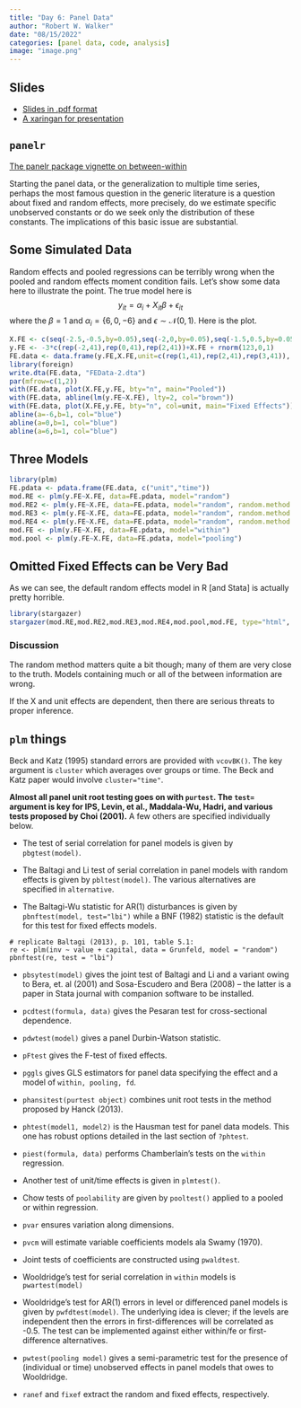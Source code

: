 ```yaml
---
title: "Day 6: Panel Data"
author: "Robert W. Walker"
date: "08/15/2022"
categories: [panel data, code, analysis]
image: "image.png"
---
```


## Slides

- [Slides in .pdf format](./img/slidesDay6.pdf)
- [A xaringan for presentation](https://robertwwalker.github.io/xaringan/ESSSSDA22-Day6/)

## `panelr`

[The panelr package vignette on between-within](https://cran.r-project.org/web/packages/panelr/vignettes/wbm.html)

Starting the panel data, or the generalization to multiple time series, perhaps the most famous question in the generic literature is a question about fixed and random effects, more precisely, do we estimate specific unobserved constants or do we seek only the distribution of these constants.  The implications of this basic issue are substantial.

## Some Simulated Data

Random effects and pooled regressions can be terribly wrong when the pooled and random effects moment condition fails.  Let's show some data here to illustrate the point.  The true model here is $$ y_{it} = \alpha_{i} + X_{it}\beta + \epsilon_{it} $$ where the $\beta=1$ and $\alpha_{i}=\{6,0,-6\}$ and $\epsilon \sim \mathcal{N}(0,1)$.  Here is the plot.

```r
X.FE <- c(seq(-2.5,-0.5,by=0.05),seq(-2,0,by=0.05),seq(-1.5,0.5,by=0.05))
y.FE <- -3*c(rep(-2,41),rep(0,41),rep(2,41))+X.FE + rnorm(123,0,1)
FE.data <- data.frame(y.FE,X.FE,unit=c(rep(1,41),rep(2,41),rep(3,41)), time=rep(seq(1,41,1),3))
library(foreign)
write.dta(FE.data, "FEData-2.dta")
par(mfrow=c(1,2))
with(FE.data, plot(X.FE,y.FE, bty="n", main="Pooled"))
with(FE.data, abline(lm(y.FE~X.FE), lty=2, col="brown"))
with(FE.data, plot(X.FE,y.FE, bty="n", col=unit, main="Fixed Effects"))
abline(a=-6,b=1, col="blue")
abline(a=0,b=1, col="blue")
abline(a=6,b=1, col="blue")
```

## Three Models

```r
library(plm)
FE.pdata <- pdata.frame(FE.data, c("unit","time"))
mod.RE <- plm(y.FE~X.FE, data=FE.pdata, model="random")
mod.RE2 <- plm(y.FE~X.FE, data=FE.pdata, model="random", random.method = "amemiya")
mod.RE3 <- plm(y.FE~X.FE, data=FE.pdata, model="random", random.method = "walhus")
mod.RE4 <- plm(y.FE~X.FE, data=FE.pdata, model="random", random.method = "nerlove")
mod.FE <- plm(y.FE~X.FE, data=FE.pdata, model="within")
mod.pool <- plm(y.FE~X.FE, data=FE.pdata, model="pooling")
```

## Omitted Fixed Effects can be Very Bad

As we can see, the default random effects model in R [and Stata] is actually pretty horrible.  

```r
library(stargazer)
stargazer(mod.RE,mod.RE2,mod.RE3,mod.RE4,mod.pool,mod.FE, type="html", column.labels=c("RE","RE-WalHus","RE-Amemiya","RE-Nerlove","Pooled","FE"))
```

### Discussion

The random method matters quite a bit though; many of them are very close to the truth. Models containing much or all of the between information are wrong.  

If the X and unit effects are dependent, then there are serious threats to proper inference.


## `plm` things

Beck and Katz (1995) standard errors are provided with `vcovBK()`.  The key argument is `cluster` which averages over groups or time.  The Beck and Katz paper would involve `cluster="time"`.

**Almost all panel unit root testing goes on with `purtest`.  The `test=` argument is key for IPS, Levin, et al., Maddala-Wu, Hadri, and various tests proposed by Choi (2001).**  A few others are specified individually below.

- The test of serial correlation for panel models is given by `pbgtest(model)`.

- The Baltagi and Li test of serial correlation in panel models with random effects is given by `pbltest(model)`.  The various alternatives are specified in `alternative`.

- The Baltagi-Wu statistic for AR(1) disturbances is given by `pbnftest(model, test="lbi")` while a BNF (1982) statistic is the default for this test for fixed effects models.

```
# replicate Baltagi (2013), p. 101, table 5.1:
re <- plm(inv ~ value + capital, data = Grunfeld, model = "random")
pbnftest(re, test = "lbi")
```

- `pbsytest(model)` gives the joint test of Baltagi and Li and a variant owing to Bera, et. al (2001) and Sosa-Escudero and Bera (2008) -- the latter is a paper in Stata journal with companion software to be installed.

- `pcdtest(formula, data)` gives the Pesaran test for cross-sectional dependence.

- `pdwtest(model)` gives a panel Durbin-Watson statistic.

- `pFtest` gives the F-test of fixed effects.

- `pggls` gives GLS estimators for panel data specifying the effect and a model of `within, pooling, fd`.

- `phansitest(purtest object)` combines unit root tests in the method proposed by Hanck (2013).

- `phtest(model1, model2)` is the Hausman test for panel data models.  This one has robust options detailed in the last section of `?phtest`.

- `piest(formula, data)` performs Chamberlain's tests on the `within` regression.

- Another test of unit/time effects is given in `plmtest()`.

- Chow tests of `poolability` are given by `pooltest()` applied to a pooled or within regression.

- `pvar` ensures variation along dimensions.

- `pvcm` will estimate variable coefficients models ala Swamy (1970).

- Joint tests of coefficients are constructed using `pwaldtest`.

- Wooldridge's test for serial correlation in `within` models is `pwartest(model)`

- Wooldridge's test for AR(1) errors  in level or differenced panel models is given by `pwfdtest(model)`.  The underlying idea is clever; if the levels are independent then the errors in first-differences will be correlated as -0.5.  The test can be implemented against either within/fe or first-difference alternatives.

- `pwtest(pooling model)` gives a semi-parametric test for the presence of (individual or time) unobserved effects in panel models that owes to Wooldridge.

- `ranef` and `fixef` extract the random and fixed effects, respectively.









